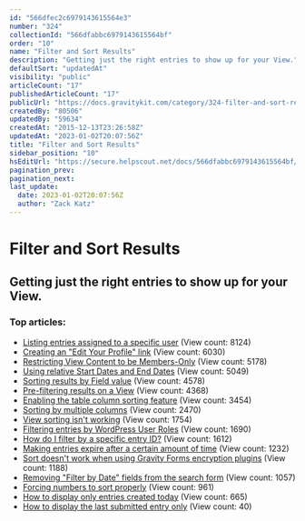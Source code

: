 ```yaml
---
id: "566dfec2c6979143615564e3"
number: "324"
collectionId: "566dfabbc6979143615564bf"
order: "10"
name: "Filter and Sort Results"
description: "Getting just the right entries to show up for your View."
defaultSort: "updatedAt"
visibility: "public"
articleCount: "17"
publishedArticleCount: "17"
publicUrl: "https://docs.gravitykit.com/category/324-filter-and-sort-results"
createdBy: "80506"
updatedBy: "59634"
createdAt: "2015-12-13T23:26:58Z"
updatedAt: "2023-01-02T20:07:56Z"
title: "Filter and Sort Results"
sidebar_position: "10"
hsEditUrl: "https://secure.helpscout.net/docs/566dfabbc6979143615564bf/article/566dfec2c6979143615564e3"
pagination_prev: 
pagination_next: 
last_update:
  date: 2023-01-02T20:07:56Z
  author: "Zack Katz"
---
```


# Filter and Sort Results

## Getting just the right entries to show up for your View.

### Top articles: 

- [Listing entries assigned to a specific user](424-listing-entries-assigned-to-a-specific-user) (View count: 8124)
- [Creating an "Edit Your Profile" link](417-creating-an-edit-your-profile-link) (View count: 6030)
- [Restricting View Content to be Members-Only](86-restrict-view-content-to-members) (View count: 5178)
- [Using relative Start Dates and End Dates](79-using-relative-start-dates-and-end-dates) (View count: 5049)
- [Sorting results by Field value](74-sorting-results-by-field-value) (View count: 4578)
- [Pre-filtering results on a View](411-pre-filtering-results-on-a-view) (View count: 4368)
- [Enabling the table column sorting feature](230-enabling-the-table-column-sorting-feature) (View count: 3454)
- [Sorting by multiple columns](570-sorting-by-multiple-columns) (View count: 2470)
- [View sorting isn't working](336-view-sorting-isnt-working) (View count: 1754)
- [Filtering entries by WordPress User Roles](447-filtering-entries-by-wordpress-user-roles) (View count: 1690)
- [How do I filter by a specific entry ID?](568-searching-by-entry-id) (View count: 1612)
- [Making entries expire after a certain amount of time](421-making-entries-expire-after-a-certain-amount-of-time) (View count: 1232)
- [Sort doesn't work when using Gravity Forms encryption plugins](310-sort-doesnt-work-when-using-gravity-forms-encryption-plugins) (View count: 1188)
- [Removing "Filter by Date" fields from the search form](120-removing-filter-by-date-fields-from-the-search-form) (View count: 1057)
- [Forcing numbers to sort properly](112-forcing-numbers-to-sort-properly) (View count: 961)
- [How to display only entries created today](619-display-entries-created-today) (View count: 665)
- [How to display the last submitted entry only](863-how-to-display-the-last-submitted-entry-only) (View count: 40)


